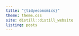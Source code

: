 ```yaml
---
title: "{tidyeconomics}"
theme: theme.css
site: distill::distill_website
listing: posts
---
```

<style type="text/css">
body{
  font-size: 14pt;
  text-align: justify;
}
h1, h2, h3 {
  text-align: left;
}
td{font-size: 16px;}
code.r{font-size: 14px;}
pre{font-size: 12px;}
</style>
